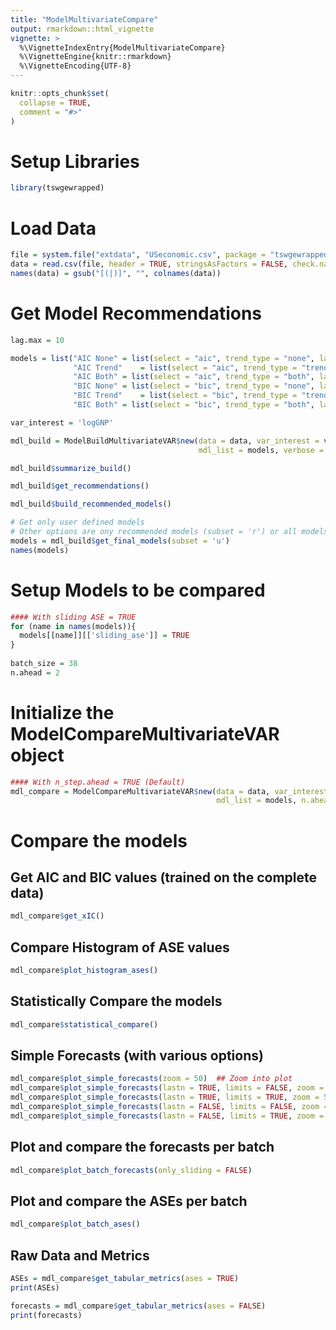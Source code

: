 ```yaml
---
title: "ModelMultivariateCompare"
output: rmarkdown::html_vignette
vignette: >
  %\VignetteIndexEntry{ModelMultivariateCompare}
  %\VignetteEngine{knitr::rmarkdown}
  %\VignetteEncoding{UTF-8}
---
```


```r
knitr::opts_chunk$set(
  collapse = TRUE,
  comment = "#>"
)
```

# Setup Libraries
```r
library(tswgewrapped)
```

# Load Data
```r
file = system.file("extdata", "USeconomic.csv", package = "tswgewrapped", mustWork = TRUE)
data = read.csv(file, header = TRUE, stringsAsFactors = FALSE, check.names = FALSE)
names(data) = gsub("[(|)]", "", colnames(data))
```
 

# Get Model Recommendations

```r
lag.max = 10

models = list("AIC None" = list(select = "aic", trend_type = "none", lag.max = lag.max),
              "AIC Trend"    = list(select = "aic", trend_type = "trend", lag.max = lag.max),
              "AIC Both" = list(select = "aic", trend_type = "both", lag.max = lag.max),
              "BIC None" = list(select = "bic", trend_type = "none", lag.max = lag.max),
              "BIC Trend"    = list(select = "bic", trend_type = "trend", lag.max = lag.max),
              "BIC Both" = list(select = "bic", trend_type = "both", lag.max = lag.max))

var_interest = 'logGNP'
```

```r
mdl_build = ModelBuildMultivariateVAR$new(data = data, var_interest = var_interest,
                                          mdl_list = models, verbose = 1)
```

```r
mdl_build$summarize_build()
```

```r
mdl_build$get_recommendations()
```

```r
mdl_build$build_recommended_models()
```

```r
# Get only user defined models
# Other options are ony recommended models (subset = 'r') or all models (subset = 'a') 
models = mdl_build$get_final_models(subset = 'u')
names(models)
```

# Setup Models to be compared 
```r
#### With sliding ASE = TRUE
for (name in names(models)){
  models[[name]][['sliding_ase']] = TRUE
}
  
batch_size = 38
n.ahead = 2
```

# Initialize the ModelCompareMultivariateVAR object
```r
#### With n_step.ahead = TRUE (Default)              
mdl_compare = ModelCompareMultivariateVAR$new(data = data, var_interest = var_interest,
                                              mdl_list = models, n.ahead = n.ahead, batch_size = batch_size, verbose = 1)

```

# Compare the models

## Get AIC and BIC values (trained on the complete data)
```r
mdl_compare$get_xIC() 
```

## Compare Histogram of ASE values
```r
mdl_compare$plot_histogram_ases()
```

## Statistically Compare the models
```r
mdl_compare$statistical_compare()  
```

## Simple Forecasts (with various options)
```r
mdl_compare$plot_simple_forecasts(zoom = 50)  ## Zoom into plot
mdl_compare$plot_simple_forecasts(lastn = TRUE, limits = FALSE, zoom = 50)
mdl_compare$plot_simple_forecasts(lastn = TRUE, limits = TRUE, zoom = 50)
mdl_compare$plot_simple_forecasts(lastn = FALSE, limits = FALSE, zoom = 50)
mdl_compare$plot_simple_forecasts(lastn = FALSE, limits = TRUE, zoom = 50)
```

## Plot and compare the forecasts per batch
```r
mdl_compare$plot_batch_forecasts(only_sliding = FALSE)
```

## Plot and compare the ASEs per batch
```r
mdl_compare$plot_batch_ases() 
```

## Raw Data and Metrics
```r
ASEs = mdl_compare$get_tabular_metrics(ases = TRUE)
print(ASEs)
```

```r
forecasts = mdl_compare$get_tabular_metrics(ases = FALSE)
print(forecasts)
```

